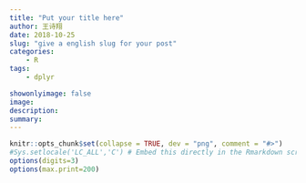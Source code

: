 ```yaml
---
title: "Put your title here"
author: 王诗翔
date: 2018-10-25
slug: "give a english slug for your post"
categories: 
    - R
tags:
    - dplyr

showonlyimage: false
image: 
description: 
summary:
---
```



```r
knitr::opts_chunk$set(collapse = TRUE, dev = "png", comment = "#>")
#Sys.setlocale('LC_ALL','C') # Embed this directly in the Rmarkdown script that contains the Chinese character comment
options(digits=3)
options(max.print=200)
```

